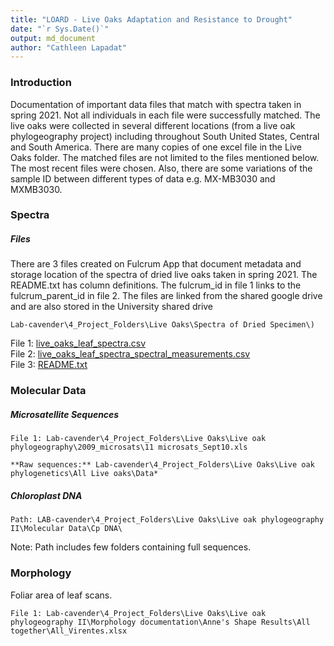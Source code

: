 ```yaml
---
title: "LOARD - Live Oaks Adaptation and Resistance to Drought"
date: "`r Sys.Date()`"
output: md_document
author: "Cathleen Lapadat"
---
```

### Introduction
Documentation of important data files that match with spectra taken in spring 2021. Not all individuals in each file were successfully matched. The live oaks were collected in several different locations (from a live oak phylogeography project) including throughout South United States, Central and South America. There are many copies of one excel file in the Live Oaks\ folder. The matched files are not limited to the files mentioned below. The most recent files were chosen. Also, there are some variations of the sample ID between different types of data e.g. MX-MB3030 and MXMB3030.

### Spectra
##### Files

There are 3 files created on Fulcrum App that document metadata and storage location of the spectra of dried live oaks taken in spring 2021. The README.txt has column definitions. The fulcrum_id in file 1 links to the fulcrum_parent_id in file 2. The files are linked from the shared google drive and are also stored in the University shared drive 
```
Lab-cavender\4_Project_Folders\Live Oaks\Spectra of Dried Specimen\)
```
File 1: [live_oaks_leaf_spectra.csv](https://drive.google.com/file/d/1d6OAtn-64dOzv6w7fhMUof_7VvqFjh-J/view?usp=sharing)  
File 2: [live_oaks_leaf_spectra_spectral_measurements.csv](https://drive.google.com/file/d/1XIT7dEnRDVNNQvHG5SgdcUTJHV3Syohb/view?usp=sharing)  
File 3: [README.txt](https://drive.google.com/file/d/1rZLfSgHOGfEWay7lIOdNPRKEz9CqndHa/view?usp=sharing)  

### Molecular Data
##### Microsatellite Sequences
```
File 1: Lab-cavender\4_Project_Folders\Live Oaks\Live oak phylogeography\2009_microsats\11 microsats_Sept10.xls  

**Raw sequences:** Lab-cavender\4_Project_Folders\Live Oaks\Live oak phylogenetics\All Live oaks\Data*  
```
##### Chloroplast DNA
```
Path: LAB-cavender\4_Project_Folders\Live Oaks\Live oak phylogeography II\Molecular Data\Cp DNA\  
```
Note: Path includes few folders containing full sequences.  

### Morphology
Foliar area of leaf scans.
```
File 1: Lab-cavender\4_Project_Folders\Live Oaks\Live oak phylogeography II\Morphology documentation\Anne's Shape Results\All together\All_Virentes.xlsx  
```